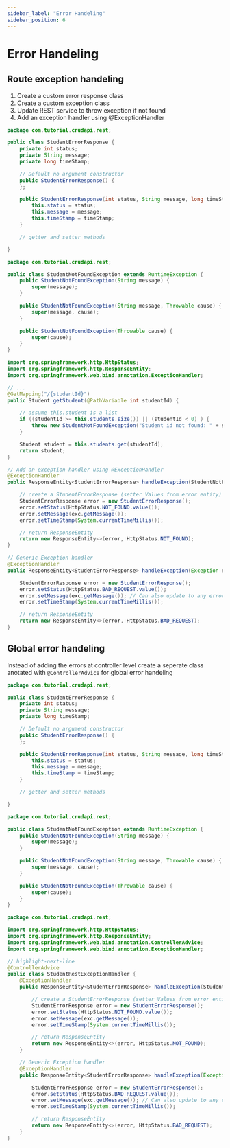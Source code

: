 ```yaml
---
sidebar_label: "Error Handeling"
sidebar_position: 6
---
```



# Error Handeling

## Route exception handeling

1. Create a custom error response class
2. Create a custom exception class
3. Update REST service to throw exception if not found
4. Add an exception handler using @ExceptionHandler

<Tabs>

<TabItem value="Error class"> 

```java title="StudentErrorResponse.java"
package com.tutorial.crudapi.rest;

public class StudentErrorResponse {
    private int status;
    private String message;
    private long timeStamp;

    // Default no argument constructor
    public StudentErrorResponse() {
    };

    public StudentErrorResponse(int status, String message, long timeStamp) {
        this.status = status;
        this.message = message;
        this.timeStamp = timeStamp;
    }

    // getter and setter methods

}
```
</TabItem>

<TabItem value="Exception class">

```java title="StudentNotFoundException.java"
package com.tutorial.crudapi.rest;

public class StudentNotFoundException extends RuntimeException {
    public StudentNotFoundException(String message) {
        super(message);
    }

    public StudentNotFoundException(String message, Throwable cause) {
        super(message, cause);
    }

    public StudentNotFoundException(Throwable cause) {
        super(cause);
    }
}
```
</TabItem>


<TabItem value="StudentController.java">

```java title="StudentController.java"
import org.springframework.http.HttpStatus;
import org.springframework.http.ResponseEntity;
import org.springframework.web.bind.annotation.ExceptionHandler;

// ...
@GetMapping("/{studentId}")
public Student getStudent(@PathVariable int studentId) {

    // assume this.student is a list
    if ((studentId >= this.students.size()) || (studentId < 0) ) {
        throw new StudentNotFoundException("Student id not found: " + studentId);
    }

    Student student = this.students.get(studentId);
    return student;
}

// Add an exception handler using @ExceptionHandler
@ExceptionHandler
public ResponseEntity<StudentErrorResponse> handleException(StudentNotFoundException exc) {

    // create a StudentErrorResponse (setter Values from error entity)
    StudentErrorResponse error = new StudentErrorResponse();
    error.setStatus(HttpStatus.NOT_FOUND.value());
    error.setMessage(exc.getMessage());
    error.setTimeStamp(System.currentTimeMillis());

    // return ResponseEntity
    return new ResponseEntity<>(error, HttpStatus.NOT_FOUND);
}

// Generic Exception handler
@ExceptionHandler
public ResponseEntity<StudentErrorResponse> handleException(Exception exc) {

    StudentErrorResponse error = new StudentErrorResponse();
    error.setStatus(HttpStatus.BAD_REQUEST.value());
    error.setMessage(exc.getMessage()); // Can also update to any error string you want to send
    error.setTimeStamp(System.currentTimeMillis());

    // return ResponseEntity
    return new ResponseEntity<>(error, HttpStatus.BAD_REQUEST);
}
```


</TabItem>

</Tabs>

## Global error handeling

Instead of adding the errors at controller level create a seperate class anotated with `@ControllerAdvice` for global error handeling


<Tabs>

<TabItem value="Error class"> 

```java title="StudentErrorResponse.java"
package com.tutorial.crudapi.rest;

public class StudentErrorResponse {
    private int status;
    private String message;
    private long timeStamp;

    // Default no argument constructor
    public StudentErrorResponse() {
    };

    public StudentErrorResponse(int status, String message, long timeStamp) {
        this.status = status;
        this.message = message;
        this.timeStamp = timeStamp;
    }

    // getter and setter methods

}
```
</TabItem>

<TabItem value="Exception class">

```java title="StudentNotFoundException.java"
package com.tutorial.crudapi.rest;

public class StudentNotFoundException extends RuntimeException {
    public StudentNotFoundException(String message) {
        super(message);
    }

    public StudentNotFoundException(String message, Throwable cause) {
        super(message, cause);
    }

    public StudentNotFoundException(Throwable cause) {
        super(cause);
    }
}
```
</TabItem>


<TabItem value="StudentRestExceptionHandler.java">

```java title="StudentRestExceptionHandler.java"
package com.tutorial.crudapi.rest;

import org.springframework.http.HttpStatus;
import org.springframework.http.ResponseEntity;
import org.springframework.web.bind.annotation.ControllerAdvice;
import org.springframework.web.bind.annotation.ExceptionHandler;

// highlight-next-line
@ControllerAdvice
public class StudentRestExceptionHandler {
    @ExceptionHandler
    public ResponseEntity<StudentErrorResponse> handleException(StudentNotFoundException exc) {

        // create a StudentErrorResponse (setter Values from error entity)
        StudentErrorResponse error = new StudentErrorResponse();
        error.setStatus(HttpStatus.NOT_FOUND.value());
        error.setMessage(exc.getMessage());
        error.setTimeStamp(System.currentTimeMillis());

        // return ResponseEntity
        return new ResponseEntity<>(error, HttpStatus.NOT_FOUND);
    }

    // Generic Exception handler
    @ExceptionHandler
    public ResponseEntity<StudentErrorResponse> handleException(Exception exc) {

        StudentErrorResponse error = new StudentErrorResponse();
        error.setStatus(HttpStatus.BAD_REQUEST.value());
        error.setMessage(exc.getMessage()); // Can also update to any error string you want to send
        error.setTimeStamp(System.currentTimeMillis());

        // return ResponseEntity
        return new ResponseEntity<>(error, HttpStatus.BAD_REQUEST);
    }
}
```


</TabItem>

</Tabs>
